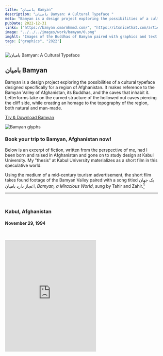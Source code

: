 ```yaml
---
title: "باميان Bamyan" 
description: "باميان Bamyan: A Cultural Typeface "
meta: "Bamyan is a design project exploring the possibilities of a cultural typeface designed specifically for a region of Afghanistan."
pubDate: 2022-12-31
links: ["https://bamyan.omarmhmmd.com/", "https://itsnicethat.com/articles/omar-mohammad-bamyan-project-graphic-design-250423", "https://unrealizedarchive.com/text-to-image/omar-mohammad/"]
image: "../../../images/work/bamyan/0.png"
imgAlt: "Images of the Buddhas of Bamyan paired with graphics and text rendered in the Bamyan Typeface."
tags: ["graphics", "2022"]
---
```

![باميان Bamyan: A Cultural Typeface](../../../images/work/bamyan/hero.png)

## باميان Bamyan 
Bamyan is a design project exploring the possibilities of a cultural typeface designed specifically for a region of Afghanistan. It makes reference to the Bamyan Valley of Afghanistan, its Buddhas, and the caves that inhabit it. Letterforms take on the curved structure of the hollowed out caves piercing the cliff side, while creating an homage to the topography of the region, both natural and man-made.

[Try & Download Bamyan](https://bamyan.omarmhmmd.com/)

![Bamyan glyphs](../../../images/work/bamyan/gif.gif) 

### Book your trip to Bamyan, Afghanistan now!
Below is an excerpt of fiction, written from the perspective of me, had I been born and raised in Afghanistan and gone on to study design at Kabul University. My "thesis" at Kabul University materializes as a short film in this speculative world.

Using the medium of a mid-century tourism advertisement, the short film takes found footage of the Bamyan Valley paired with a song titled یک جهان اعجاز دارد بامیان, *Bamyan, a Miraclous World*, sung by Tahir and Zahir.[^1]

---

` `
### Kabul, Afghanistan
#### November 29, 1994
` `

<iframe 
  width="auto" 
  height="367" 
  src="https://www.youtube.com/embed/UXvTwVBYa0Y" 
  title="[Bamyan Typeface] Book your trip to Bamyan, Afghanistan now!" 
  frameborder="0" 
  allow="accelerometer; autoplay; clipboard-write; encrypted-media; gyroscope; picture-in-picture" 
  allowfullscreen
/>
` `

*Salaam, and thank you for watching this film. I'm Omar Mohammad, a designer based in Kabul, Afghanistan. While studying Design at Kabul University, the reality that our country lacks a contemporary cultural design language in many fields, especially architecture and graphic design, was a constant constraint in my work and research. My main focus as a student and now as a professional is about contributing to the cultural design language of Afghanistan through personal and commercial work.*

![خوش آمديد Welcome. Film still](../../../images/work/bamyan/1.png)

*My MFA thesis at university explored concepts surrounding the definition of Afghan design, the artifacts of Afghan design, and the history of Afghan design. Luckily the Ministry of Information & Culture was invited to the graduate exhibition show and took great notice of my work and research. The Ministry is currently searching for fresh thinkers and designers to contribute to government funded design projects. With the sudden western boom of tourism coming to the country, many of these projects are geared towards boosting the cultural tourism economy of Afghanistan.*

![Glyphs over a field. Film still](../../../images/work/bamyan/2.png)

*The Buddhas of Bamyan have been a mainstay for those in the academic fields of archaeology, religion, and anthropology, yet they have not been fully utilized as a means for drawing foreigners and tourists into the country. Some of my thesis work explored graphic and visual identities in regards to this beautiful region, activating forms in the valley and landscape into cultural pieces of graphic/visual output. The Minister of Information and Culture, Ibrahim Nevin, took notice of this work and commissioned me to design a project about Bamyan that incorporated the work from my thesis. A cartoonist and filmmaker himself, Minister Nevin requested the final artifact to be a short film highlighting the beauty and wonders of the Bamyan Valley and its Buddhas.*

*The film includes original music, custom graphics and typography, and a personalized voiceover. I'd like to thank my classmates, colleagues, and professors at Kabul University for their support throughout this project. It's not much, but it's a first step towards creating a cultural design language for Afghanistan.*

**_- عمر محمد Omar Mohammad_**

---
` `

### Unrealized Archive 7: Text To Image, Seoul, South Korea

In May of 2023, the Bamyan typeface was exhibited in Seoul for [Unrealized Archive 7: Text to Image](https://unrealizedarchive.com/text-to-image/omar-mohammad/), a project by Chris Hamamoto & Jon Sueda exploring speculative and “unrealized” design through systematic conceptual approaches.

Unrealized Archive uncovers “unrealized” graphic design projects that consumed many hours—sometimes years—of work, but were never produced. Unlike in architecture and product design, where “unbuilt” or “speculative” work is forefronted as an important subject of critical discourse, most of these projects have until now been buried in flat files or deep in hard-drive storage.[^2]

!["Unrealized Archive 7: Text To Image", Seoul, South Korea. Bamyan booth](../../../images/work/bamyan/exh-1.png)

!["Unrealized Archive 7: Text To Image", Seoul, South Korea. Exhibition photos](../../../images/work/bamyan/exh-2.png)

Thank you *so much* to [Chris Hamamoto](http://chrishamamoto.com/) and [Jon Sueda](https://www.stripesf.com/) for inviting me to be a part of this beautiful project, and thank you to [Andy Chung](https://andychung.me/) for miraculously being in South Korea at the time and being able to see the show and snap these photos for me. 

### Documentation
![bamyan.omarmhmmd.com](../../../images/work/bamyan/website.png)

!["This is the Bamyan typeface". Try page](../../../images/work/bamyan/try.png)

![Caves to letters drawing](../../../images/work/bamyan/drawings.png)

![Modularity study drawings](../../../images/work/bamyan/drawing-2.jpg)

![Type proofs](../../../images/work/bamyan/proofs.png)

### Visual Research
<iframe 
  width="auto" 
  height="480" 
  src="https://www.are.na/omar-mhmmd/bamyan/embed" title="Omar Mohammad's Are.na channel Bamyan"
  frameborder="0" 
  allow="accelerometer; autoplay; clipboard-write; encrypted-media; gyroscope; picture-in-picture" 
  allowfullscreen
/>
` `

This project's not much, but it’s a trying contribution to the cultural design language of Afghanistan. The typeface is a simple design, yes, but I’m hoping it inspires and encourages designers and artists from Afghanistan to push the limits and boundaries of our work, especially conceptually. Preserve, produce, and share our beautiful culture. 

**Omar Mohammad\
Berkeley, December 2022** 

---
` `
[^1]: Yak jahaan ejaaz daarad Bamiyan Hazara Song played on Dambura. Tahir and Zahir singing the Hazara Song Yak jahan ejaz darad bamiyan in front of the mountains of Bamiyan.
They sing and play Dambura. From https://www.youtube.com/watch?v=qNmd6P7lf1A
[^2]: https://unrealizedarchive.com/text-to-image/index.html

